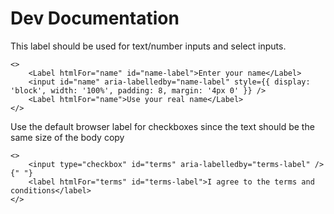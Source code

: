 # Dev Documentation

This label should be used for text/number inputs and select inputs. 

```tsx
<>
    <Label htmlFor="name" id="name-label">Enter your name</Label>
    <input id="name" aria-labelledby="name-label" style={{ display: 'block', width: '100%', padding: 8, margin: '4px 0' }} />
    <Label htmlFor="name">Use your real name</Label>
</>
```

Use the default browser label for checkboxes since the text should be the same size of the body copy

```tsx
<>
    <input type="checkbox" id="terms" aria-labelledby="terms-label" />{" "}
    <label htmlFor="terms" id="terms-label">I agree to the terms and conditions</label>
</>
```